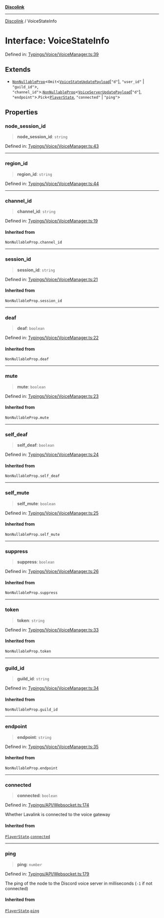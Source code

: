 [**Discolink**](../README.md)

***

[Discolink](../globals.md) / VoiceStateInfo

# Interface: VoiceStateInfo

Defined in: [Typings/Voice/VoiceManager.ts:39](https://github.com/Archayu/discolink/blob/ddfd70ea55cc6996bf3567765f64fb3824cd3f79/src/Typings/Voice/VoiceManager.ts#L39)

## Extends

- [`NonNullableProp`](../type-aliases/NonNullableProp.md)\<`Omit`\<[`VoiceStateUpdatePayload`](VoiceStateUpdatePayload.md)\[`"d"`\], `"user_id"` \| `"guild_id"`\>, `"channel_id"`\>.[`NonNullableProp`](../type-aliases/NonNullableProp.md)\<[`VoiceServerUpdatePayload`](VoiceServerUpdatePayload.md)\[`"d"`\], `"endpoint"`\>.`Pick`\<[`PlayerState`](PlayerState.md), `"connected"` \| `"ping"`\>

## Properties

### node\_session\_id

> **node\_session\_id**: `string`

Defined in: [Typings/Voice/VoiceManager.ts:43](https://github.com/Archayu/discolink/blob/ddfd70ea55cc6996bf3567765f64fb3824cd3f79/src/Typings/Voice/VoiceManager.ts#L43)

***

### region\_id

> **region\_id**: `string`

Defined in: [Typings/Voice/VoiceManager.ts:44](https://github.com/Archayu/discolink/blob/ddfd70ea55cc6996bf3567765f64fb3824cd3f79/src/Typings/Voice/VoiceManager.ts#L44)

***

### channel\_id

> **channel\_id**: `string`

Defined in: [Typings/Voice/VoiceManager.ts:19](https://github.com/Archayu/discolink/blob/ddfd70ea55cc6996bf3567765f64fb3824cd3f79/src/Typings/Voice/VoiceManager.ts#L19)

#### Inherited from

`NonNullableProp.channel_id`

***

### session\_id

> **session\_id**: `string`

Defined in: [Typings/Voice/VoiceManager.ts:21](https://github.com/Archayu/discolink/blob/ddfd70ea55cc6996bf3567765f64fb3824cd3f79/src/Typings/Voice/VoiceManager.ts#L21)

#### Inherited from

`NonNullableProp.session_id`

***

### deaf

> **deaf**: `boolean`

Defined in: [Typings/Voice/VoiceManager.ts:22](https://github.com/Archayu/discolink/blob/ddfd70ea55cc6996bf3567765f64fb3824cd3f79/src/Typings/Voice/VoiceManager.ts#L22)

#### Inherited from

`NonNullableProp.deaf`

***

### mute

> **mute**: `boolean`

Defined in: [Typings/Voice/VoiceManager.ts:23](https://github.com/Archayu/discolink/blob/ddfd70ea55cc6996bf3567765f64fb3824cd3f79/src/Typings/Voice/VoiceManager.ts#L23)

#### Inherited from

`NonNullableProp.mute`

***

### self\_deaf

> **self\_deaf**: `boolean`

Defined in: [Typings/Voice/VoiceManager.ts:24](https://github.com/Archayu/discolink/blob/ddfd70ea55cc6996bf3567765f64fb3824cd3f79/src/Typings/Voice/VoiceManager.ts#L24)

#### Inherited from

`NonNullableProp.self_deaf`

***

### self\_mute

> **self\_mute**: `boolean`

Defined in: [Typings/Voice/VoiceManager.ts:25](https://github.com/Archayu/discolink/blob/ddfd70ea55cc6996bf3567765f64fb3824cd3f79/src/Typings/Voice/VoiceManager.ts#L25)

#### Inherited from

`NonNullableProp.self_mute`

***

### suppress

> **suppress**: `boolean`

Defined in: [Typings/Voice/VoiceManager.ts:26](https://github.com/Archayu/discolink/blob/ddfd70ea55cc6996bf3567765f64fb3824cd3f79/src/Typings/Voice/VoiceManager.ts#L26)

#### Inherited from

`NonNullableProp.suppress`

***

### token

> **token**: `string`

Defined in: [Typings/Voice/VoiceManager.ts:33](https://github.com/Archayu/discolink/blob/ddfd70ea55cc6996bf3567765f64fb3824cd3f79/src/Typings/Voice/VoiceManager.ts#L33)

#### Inherited from

`NonNullableProp.token`

***

### guild\_id

> **guild\_id**: `string`

Defined in: [Typings/Voice/VoiceManager.ts:34](https://github.com/Archayu/discolink/blob/ddfd70ea55cc6996bf3567765f64fb3824cd3f79/src/Typings/Voice/VoiceManager.ts#L34)

#### Inherited from

`NonNullableProp.guild_id`

***

### endpoint

> **endpoint**: `string`

Defined in: [Typings/Voice/VoiceManager.ts:35](https://github.com/Archayu/discolink/blob/ddfd70ea55cc6996bf3567765f64fb3824cd3f79/src/Typings/Voice/VoiceManager.ts#L35)

#### Inherited from

`NonNullableProp.endpoint`

***

### connected

> **connected**: `boolean`

Defined in: [Typings/API/Websocket.ts:174](https://github.com/Archayu/discolink/blob/ddfd70ea55cc6996bf3567765f64fb3824cd3f79/src/Typings/API/Websocket.ts#L174)

Whether Lavalink is connected to the voice gateway

#### Inherited from

[`PlayerState`](PlayerState.md).[`connected`](PlayerState.md#connected)

***

### ping

> **ping**: `number`

Defined in: [Typings/API/Websocket.ts:179](https://github.com/Archayu/discolink/blob/ddfd70ea55cc6996bf3567765f64fb3824cd3f79/src/Typings/API/Websocket.ts#L179)

The ping of the node to the Discord voice server in milliseconds (`-1` if not connected)

#### Inherited from

[`PlayerState`](PlayerState.md).[`ping`](PlayerState.md#ping)
